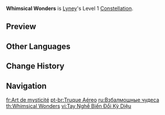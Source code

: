 {{Constellation Infobox
|image         = Constellation Whimsical Wonders.png
|character     = Lyney
|level         = 1
|description   = Lyney can have 2 [[Card Force Translocation|Grin-Malkin Hat]]s present at once.<br>Additionally, Prop Arrows will summon 2 Grin-Malkin Hats and grant Lyney 1 extra stack of Prop Surplus. This effect can occur once every 15s.
|scale_att1    = 
|utility1      = 
}}
'''Whimsical Wonders''' is [[Lyney]]'s Level 1 [[Constellation]].

==Preview==
{{Preview
|f1 = Whimsical Wonders Preview

|f2 = Whimsical Wonders Preview 2
|c2 = Effect Ready Indicator
}}

==Other Languages==
{{Other Languages
|en      = Whimsical Wonders
|zhs     = 空取奇思的手艺
|zhs_rm  = Kōngqǔ Qísī de Shǒuyì
|zht     = 空取奇思的手藝
|zht_rm  = Kōngqǔ Qísī de Shǒuyì
|zh_tl   = The Art of Sourceless Whimsy
|ja      = 奇想天外の芸当
|ja_rm   = Kisoutengai no Geitou
|ja_tl   = Fantastic Feats
|ko      = 기발한 손재주
|ko_rm   = 
|ko_tl   = 
|es      = Truco telequinético
|es_tl   = Telekinetic Trick
|fr      = Art de mysticité
|fr_tl   = Art of Mysticity
|ru      = Взбалмошные чудеса
|ru_tl   = Whimsical Wonders
|th      = Whimsical Wonders
|vi      = Tay Nghề Biến Đổi Kỳ Diệu
|vi_tl   = Art of Miraculous Transformation
|de      = Bizarre Wunder
|de_tl   = Bizarre Wonder
|id      = Whimsical Wonders
|pt      = Truque Aéreo
|pt_tl   = 
|tr      = Tuhaf Harikalar
|tr_tl   = Strange Wonders
|it      = Miracoli estrosi
|it_tl   = Whimsical Miracles
}}

==Change History==
{{Change History|4.0}}

==Navigation==
{{Talent Navbox|Lyney}}

[[fr:Art de mysticité]]
[[pt-br:Truque Aéreo]]
[[ru:Взбалмошные чудеса]]
[[th:Whimsical Wonders]]
[[vi:Tay Nghề Biến Đổi Kỳ Diệu]]